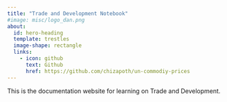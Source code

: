 ```yaml
---
title: "Trade and Development Notebook"
#image: misc/logo_dan.png
about:
  id: hero-heading
  template: trestles
  image-shape: rectangle
  links:
    - icon: github
      text: Github
      href: https://github.com/chizapoth/un-commodiy-prices
---
```


::: {#hero-heading}

This is the documentation website for learning on Trade and Development.

:::
